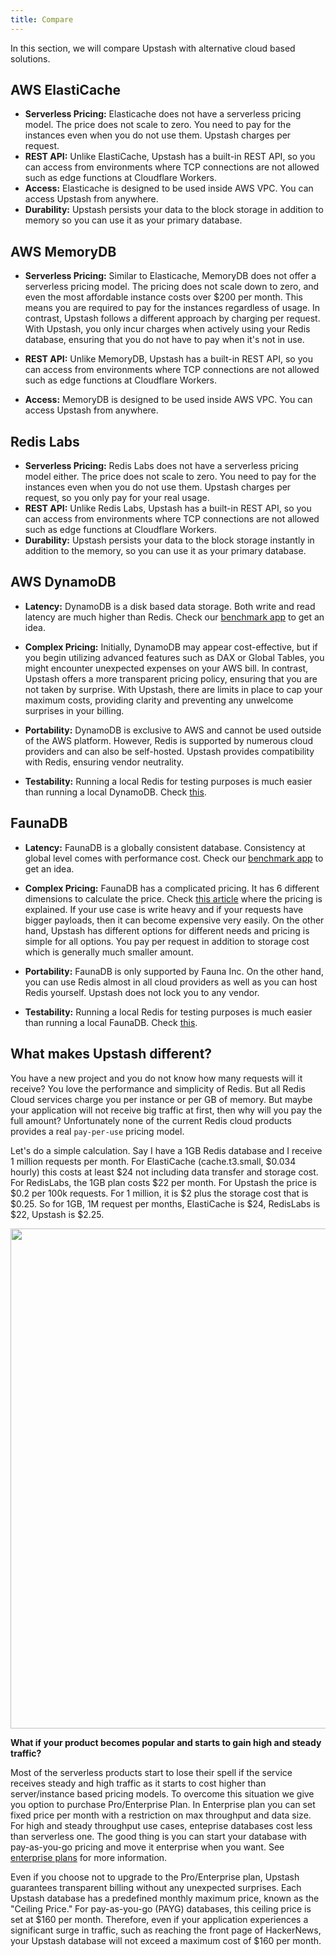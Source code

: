 ```yaml
---
title: Compare
---
```


In this section, we will compare Upstash with alternative cloud based solutions.

## AWS ElastiCache

- **Serverless Pricing:** Elasticache does not have a serverless pricing model.
  The price does not scale to zero. You need to pay for the instances even when
  you do not use them. Upstash charges per request.
- **REST API:** Unlike ElastiCache, Upstash has a built-in REST API, so you can
  access from environments where TCP connections are not allowed such as edge
  functions at Cloudflare Workers.
- **Access:** Elasticache is designed to be used inside AWS VPC. You can access
  Upstash from anywhere.
- **Durability:** Upstash persists your data to the block storage in addition to
  memory so you can use it as your primary database.

## AWS MemoryDB

- **Serverless Pricing:** Similar to Elasticache, MemoryDB does not offer a
  serverless pricing model. The pricing does not scale down to zero, and even
  the most affordable instance costs over $200 per month. This means you are
  required to pay for the instances regardless of usage. In contrast, Upstash
  follows a different approach by charging per request. With Upstash, you only
  incur charges when actively using your Redis database, ensuring that you do
  not have to pay when it's not in use.

- **REST API:** Unlike MemoryDB, Upstash has a built-in REST API, so you can
  access from environments where TCP connections are not allowed such as edge
  functions at Cloudflare Workers.

- **Access:** MemoryDB is designed to be used inside AWS VPC. You can access
  Upstash from anywhere.

## Redis Labs

- **Serverless Pricing:** Redis Labs does not have a serverless pricing model
  either. The price does not scale to zero. You need to pay for the instances
  even when you do not use them. Upstash charges per request, so you only pay
  for your real usage.
- **REST API:** Unlike Redis Labs, Upstash has a built-in REST API, so you can
  access from environments where TCP connections are not allowed such as edge
  functions at Cloudflare Workers.
- **Durability:** Upstash persists your data to the block storage instantly in
  addition to the memory, so you can use it as your primary database.

## AWS DynamoDB

- **Latency:** DynamoDB is a disk based data storage. Both write and read
  latency are much higher than Redis. Check our
  [benchmark app](https://serverless-battleground.vercel.app/) to get an idea.

- **Complex Pricing:** Initially, DynamoDB may appear cost-effective, but if you
  begin utilizing advanced features such as DAX or Global Tables, you might
  encounter unexpected expenses on your AWS bill. In contrast, Upstash offers a
  more transparent pricing policy, ensuring that you are not taken by surprise.
  With Upstash, there are limits in place to cap your maximum costs, providing
  clarity and preventing any unwelcome surprises in your billing.

- **Portability:** DynamoDB is exclusive to AWS and cannot be used outside of
  the AWS platform. However, Redis is supported by numerous cloud providers and
  can also be self-hosted. Upstash provides compatibility with Redis, ensuring
  vendor neutrality.

- **Testability:** Running a local Redis for testing purposes is much easier
  than running a local DynamoDB. Check
  [this](https://stackoverflow.com/questions/26901613/easier-dynamodb-local-testing).

## FaunaDB

- **Latency:** FaunaDB is a globally consistent database. Consistency at global
  level comes with performance cost. Check our
  [benchmark app](https://serverless-battleground.vercel.app/) to get an idea.

- **Complex Pricing:** FaunaDB has a complicated pricing. It has 6 different
  dimensions to calculate the price. Check
  [this article](https://docs.fauna.com/fauna/current/concepts/billing) where
  the pricing is explained. If your use case is write heavy and if your requests
  have bigger payloads, then it can become expensive very easily. On the other
  hand, Upstash has different options for different needs and pricing is simple
  for all options. You pay per request in addition to storage cost which is
  generally much smaller amount.

- **Portability:** FaunaDB is only supported by Fauna Inc. On the other hand,
  you can use Redis almost in all cloud providers as well as you can host Redis
  yourself. Upstash does not lock you to any vendor.

- **Testability:** Running a local Redis for testing purposes is much easier
  than running a local FaunaDB. Check
  [this](https://dev.to/englishcraig/how-to-set-up-faunadb-for-local-development-5ha7).

## What makes Upstash different?

You have a new project and you do not know how many requests will it receive?
You love the performance and simplicity of Redis. But all Redis Cloud services
charge you per instance or per GB of memory. But maybe your application will not
receive big traffic at first, then why will you pay the full amount?
Unfortunately none of the current Redis cloud products provides a real
`pay-per-use` pricing model.

Let's do a simple calculation. Say I have a 1GB Redis database and I receive 1
million requests per month. For ElastiCache (cache.t3.small, $0.034 hourly) this
costs at least $24 not including data transfer and storage cost. For RedisLabs,
the 1GB plan costs $22 per month. For Upstash the price is $0.2 per 100k
requests. For 1 million, it is $2 plus the storage cost that is $0.25. So for
1GB, 1M request per months, ElastiCache is $24, RedisLabs is $22, Upstash is
$2.25.

<Frame>
  <img src="/img/compare/comparecosts.png" width="800" />
</Frame>

**What if your product becomes popular and starts to gain high and steady
traffic?**

Most of the serverless products start to lose their spell if the service
receives steady and high traffic as it starts to cost higher than
server/instance based pricing models. To overcome this situation we give you
option to purchase Pro/Enterprise Plan. In Enterprise plan you can set fixed
price per month with a restriction on max throughput and data size. For high and
steady throughput use cases, enteprise databases cost less than serverless one.
The good thing is you can start your database with pay-as-you-go pricing and
move it enterprise when you want. See [enterprise plans](enterprise) for more
information.

Even if you choose not to upgrade to the Pro/Enterprise plan, Upstash guarantees
transparent billing without any unexpected surprises. Each Upstash database has
a predefined monthly maximum price, known as the "Ceiling Price." For
pay-as-you-go (PAYG) databases, this ceiling price is set at $160 per month.
Therefore, even if your application experiences a significant surge in traffic,
such as reaching the front page of HackerNews, your Upstash database will not
exceed a maximum cost of $160 per month.

